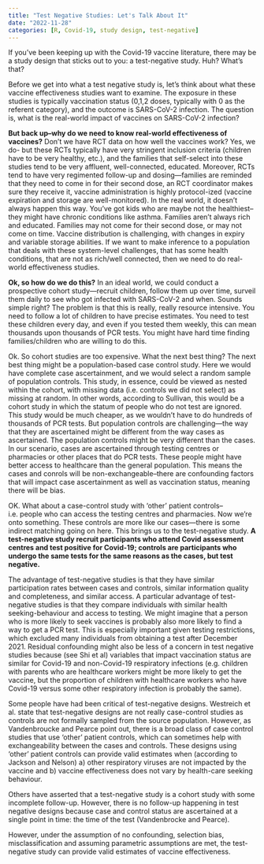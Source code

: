 ```yaml
---
title: "Test Negative Studies: Let's Talk About It"
date: "2022-11-28"
categories: [R, Covid-19, study design, test-negative]
---
```


If you've been keeping up with the Covid-19 vaccine literature, there may be a study design that sticks out to you: a test-negative study. Huh? What's that?

Before we get into what a test negative study is, let's think about what these vaccine effectiveness studies want to examine. The exposure in these studies is typically vaccination status (0,1,2 doses, typically with 0 as the referent category), and the outcome is SARS-CoV-2 infection. The question is, what is the real-world impact of vaccines on SARS-CoV-2 infection?

**But back up--why do we need to know real-world effectiveness of vaccines?** Don't we have RCT data on how well the vaccines work? Yes, we do- but these RCTs typically have very stringent inclusion criteria (children have to be very healthy, etc.), and the families that self-select into these studies tend to be very affluent, well-connected, educated. Moreover, RCTs tend to have very regimented follow-up and dosing---families are reminded that they need to come in for their second dose, an RCT coordinator makes sure they receive it, vaccine administration is highly protocol-ized (vaccine expiration and storage are well-monitored). In the real world, it doesn't always happen this way. You've got kids who are maybe not the healthiest--they might have chronic conditions like asthma. Families aren't always rich and educated. Families may not come for their second dose, or may not come on time. Vaccine distribution is challenging, with changes in expiry and variable storage abilities. If we want to make inference to a population that deals with these system-level challenges, that has some health conditions, that are not as rich/well connected, then we need to do real-world effectiveness studies.

**Ok, so how do we do this?** In an ideal world, we could conduct a prospective cohort study---recruit children, follow them up over time, surveil them daily to see who got infected with SARS-CoV-2 and when. Sounds simple right? The problem is that this is really, really resource intensive. You need to follow a lot of children to have precise estimates. You need to test these children every day, and even if you tested them weekly, this can mean thousands upon thousands of PCR tests. You might have hard time finding families/children who are willing to do this.

Ok. So cohort studies are too expensive. What the next best thing? The next best thing might be a population-based case control study. Here we would have complete case ascertainment, and we would select a random sample of population controls. This study, in essence, could be viewed as nested within the cohort, with missing data (i.e. controls we did not select) as missing at random. In other words, according to Sullivan, this would be a cohort study in which the statum of people who do not test are ignored.
This study would be much cheaper, as we wouldn't have to do hundreds of thousands of PCR tests. But population controls are challenging---the way that they are ascertained might be different from the way cases as ascertained. The population controls might be very different than the cases. In our scenario, cases are ascertained through testing centres or pharmacies or other places that do PCR tests. These people might have better access to healthcare than the general population. This means the cases and conrols will be non-exchangeable--there are confounding factors that will impact case ascertainment as well as vaccination status, meaning there will be bias.

OK. What about a case-control study with 'other' patient controls--i.e. people who can access the testing centres and pharmacies. Now we're onto something. These controls are more like our cases---there is some indirect matching going on here. This brings us to the test-negative study. **A test-negative study recruit participants who attend Covid assessment centres and test positive for Covid-19; controls are participants who undergo the same tests for the same reasons as the cases, but test negative.**

The advantage of test-negative studies is that they have similar participation rates between cases and controls, similar information quality and completeness, and similar access. A particular advantage of test-negative studies is that they compare individuals with similar health seeking-behaviour and access to testing. We might imagine that a person who is more likely to seek vaccines is probably also more likely to find a way to get a PCR test. This is especially important given testing restrictions, which excluded many individuals from obtaining a test after December 2021. Residual confounding might also be less of a concern in test negative studies because (see Shi et al) variables that impact vaccination status are similar for Covid-19 and non-Covid-19 respiratory infections (e.g. children with parents who are healthcare workers might be more likely to get the vaccine, but the proportion of children with healthcare workers who have Covid-19 versus some other respiratory infection is probably the same).

Some people have had been critical of test-negative designs. Westreich et al. state that test-negative designs are not really case-control studies as controls are not formally sampled from the source population. However, as Vandenbroucke and Pearce point out, there is a broad class of case control studies that use 'other' patient controls, which can sometimes help with exchangeability between the cases and controls. These designs using 'other' patient controls can provide valid estimates when (according to Jackson and Nelson) a) other respiratory viruses are not impacted by the vaccine and b) vaccine effectiveness does not vary by health-care seeking behaviour.

Others have asserted that a test-negative study is a cohort study with some incomplete follow-up. However, there is no follow-up happening in test negative designs because case and control status are ascertained at a single point in time: the time of the test (Vandenbrocke and Pearce).

However, under the assumption of no confounding, selection bias, misclassification and assuming parametric assumptions are met, the test-negative study can provide valid estimates of vaccine effectiveness.

